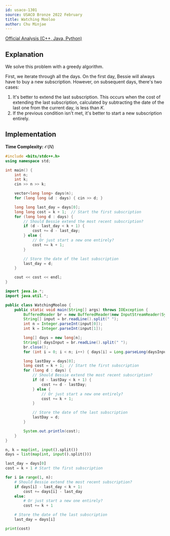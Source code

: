 ```yaml
---
id: usaco-1301
source: USACO Bronze 2022 February
title: Watching Mooloo
author: Chu Minjae
---
```


[Official Analysis (C++, Java, Python)](http://www.usaco.org/current/data/sol_prob3_bronze_feb23.html)

## Explanation

We solve this problem with a greedy algorithm.

First, we iterate through all the days.
On the first day, Bessie will always have to buy a new subscription.
However, on subsequent days, there's two cases:
1. It's better to extend the last subscription.
   This occurs when the cost of extending the last subscription, calculated by
   subtracting the date of the last one from the current day, is less than $K$.
2. If the previous condition isn't met, it's better to start a new subscription entirely.

## Implementation

**Time Complexity:** $\mathcal{O}(N)$

<LanguageSection>
<CPPSection>

```cpp
#include <bits/stdc++.h>
using namespace std;

int main() {
	int n;
	int k;
	cin >> n >> k;

	vector<long long> days(n);
	for (long long &d : days) { cin >> d; }

	long long last_day = days[0];
	long long cost = k + 1;  // Start the first subscription
	for (long long d : days) {
		// Should Bessie extend the most recent subscription?
		if (d - last_day < k + 1) {
			cost += d - last_day;
		} else {
			// Or just start a new one entirely?
			cost += k + 1;
		}

		// Store the date of the last subscription
		last_day = d;
	}

	cout << cost << endl;
}
```

</CPPSection>
<JavaSection>

```java
import java.io.*;
import java.util.*;

public class WatchingMooloo {
	public static void main(String[] args) throws IOException {
		BufferedReader br = new BufferedReader(new InputStreamReader(System.in));
		String[] input = br.readLine().split(" ");
		int n = Integer.parseInt(input[0]);
		int k = Integer.parseInt(input[1]);

		long[] days = new long[n];
		String[] daysInput = br.readLine().split(" ");
		br.close();
		for (int i = 0; i < n; i++) { days[i] = Long.parseLong(daysInput[i]); }

		long lastDay = days[0];
		long cost = k + 1;  // Start the first subscription
		for (long d : days) {
			// Should Bessie extend the most recent subscription?
			if (d - lastDay < k + 1) {
				cost += d - lastDay;
			} else {
				// Or just start a new one entirely?
				cost += k + 1;
			}

			// Store the date of the last subscription
			lastDay = d;
		}

		System.out.println(cost);
	}
}
```

</JavaSection>
<PySection>

```py
n, k = map(int, input().split())
days = list(map(int, input().split()))

last_day = days[0]
cost = k + 1 # Start the first subscription

for i in range(1, n):
    # Should Bessie extend the most recent subscription?
    if days[i] - last_day < k + 1:
        cost += days[i] - last_day
    else:
        # Or just start a new one entirely?
        cost += k + 1

    # Store the date of the last subscription
    last_day = days[i]

print(cost)
```

</PySection>
</LanguageSection>
